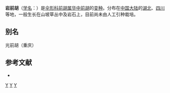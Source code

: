 {{NoteTA|G1=LS}}
{{Infraspeciesbox
| image = 
| image_caption = 
| status = 
| status_system = 
| genus = Peucedanum 
| species = medicum
| varietas = gracile
| authority = Dunn
}}

'''岩前胡'''（[[学名|学名]]：{{lang|la|''Peucedanum medicum'' var. ''gracile''}}）是[[伞形科|伞形科]][[前胡属|前胡属]][[华中前胡|华中前胡]]的[[变种|变种]]。分布在[[中国大陆|中国大陆]]的[[湖北|湖北]]、[[四川|四川]]等地，一般生长在山坡草丛中及岩石上，目前尚未由人工引种栽培。

== 别名 ==
光前胡（重庆）

== 参考文献 ==
<div class="references-small">
* {{cite web| url =http://www.bioinfo.cn/db05/KmzwSpecies.php?action=view&id=29883| title =岩前胡（变种）| work =《中国高等植物数据库全库》| publisher =中国科学院微生物研究所| author =昆明植物研究所| accessdate =2009-02-26| deadurl =yes| archiveurl =https://web.archive.org/web/20160305055203/http://www.bioinfo.cn/db05/KmzwSpecies.php?action=view&id=29883| archivedate =2016-03-05}}
</div>
{{Taxonbar|from=Q11049044}}

[[Category:前胡属|Y]]
[[Category:湖北植物|Y]]
[[Category:四川植物|Y]]
